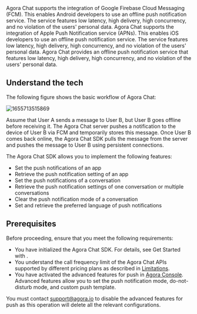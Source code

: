 
<PlatformWrapper platform="android">
Agora Chat supports the integration of Google Firebase Cloud Messaging (FCM). This enables Android developers to use an offline push notification service. The service features low latency, high delivery, high concurrency, and no violation of the users' personal data.
</PlatformWrapper>

<PlatformWrapper platform="ios">
Agora Chat supports the integration of Apple Push Notification service (APNs). This enables iOS developers to use an offline push notification service. The service features low latency, high delivery, high concurrency, and no violation of the users' personal data.
</PlatformWrapper>

<PlatformWrapper platform="web">
Agora Chat provides an offline push notification service that features low latency, high delivery, high concurrency, and no violation of the users' personal data.
</PlatformWrapper>

## Understand the tech

<PlatformWrapper notAllowed="web">
The following figure shows the basic workflow of Agora Chat:

![1655713515869](https://web-cdn.agora.io/docs-files/1655713515869)

Assume that User A sends a message to User B, but User B goes offline before receiving it. The Agora Chat server pushes a notification to the device of User B via FCM and temporarily stores this message. Once User B comes back online, the Agora Chat SDK pulls the message from the server and pushes the message to User B using persistent connections.
</PlatformWrapper>

<PlatformWrapper platform="web">
The Agora Chat SDK allows you to implement the following features:

- Set the push notifications of an app
- Retrieve the push notification setting of an app
- Set the push notifications of a conversation
- Retrieve the push notification settings of one conversation or multiple conversations
- Clear the push notification mode of a conversation
- Set and retrieve the preferred language of push notifications
</PlatformWrapper>

## Prerequisites

Before proceeding, ensure that you meet the following requirements:
- You have initialized the Agora Chat SDK. For details, see <Link to="../get-started/get-started-sdk?platform={{platform.PATH}}">Get Started with <Vpl k="NAME" /></Link>.
- You understand the call frequency limit of the Agora Chat APIs supported by different pricing plans as described in [Limitations](../reference/limitations).
- You have activated the advanced features for push in [Agora Console](https://console.agora.io/). Advanced features allow you to set the push notification mode, do-not-disturb mode, and custom push template.
<div class="alert note">You must contact <a href="mailto:support@agora.io">support@agora.io</a> to disable the advanced features for push as this operation will delete all the relevant configurations.</div>


<ProjectImplement />

<ProjectSetup />

<WhatsNext />